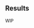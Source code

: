 ## Results

WIP

<!-- ### Regression

```python
# | label: fig-regression-lagged-multiple
# | fig-cap: Results for regressing regional online/print newspaper coverage on Fridays For Future protest occurrence, controlling for weekdays and holidays and lagged values of media coverage and protest occurrence (n_lags=1). Increasing the number of lags does not substantially change the results.
# | column: page
# | echo: false

import matplotlib.pyplot as plt
from src.features.time_series.lagged_impact import plot_lagged_impact
from src.models.regression import regression

lags = 14
steps = 7
gap = 3
var = "occ_FFFX"
cum = True

fig, axes = plt.subplots(2, 2, figsize=(10, 8))
results = regression(lags=lags, steps=steps, gap=gap, cumulative=cum)
plot_lagged_impact(results, var, "protest", ax=axes[0, 0])
axes[0, 0].set_title("Online newspapers")

results = regression(lags=lags, steps=steps, gap=gap, cumulative=cum)
plot_lagged_impact(results, var, "protest", ax=axes[0, 1])
axes[0, 1].set_title("Print newspapers")

results = regression(lags=lags, steps=steps, gap=gap, cumulative=cum)
plot_lagged_impact(results, var, "goals", ax=axes[1, 0])
axes[1, 0].set_title("Online newspapers: goals and framing")

results = regression(lags=lags, steps=steps, gap=gap, cumulative=cum)
plot_lagged_impact(results, var, "goals", ax=axes[1, 1])
axes[1, 1].set_title("Print newspapers: goals and framing")
fig.tight_layout()
plt.show()
``` -->
